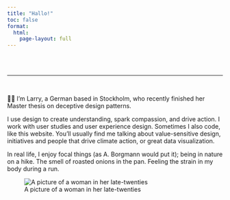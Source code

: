 ```yaml
---
title: "Hallo!"
toc: false
format:
  html: 
    page-layout: full
---
```


<br>
<br>

___
<br>

::: {.grid}

::: {.g-col-8 .text-large}
 👋🏻 I’m Larry, a German based in Stockholm, who recently finished her Master thesis on deceptive design patterns.

 I use design to create understanding, spark compassion, and drive action. I work with user studies and user experience design. Sometimes I also code, like this website. You’ll usually find me talking about value-sensitive design, initiatives and people that drive climate action, or great data visualization.


In real life, I enjoy focal things (as A. Borgmann would put it); being in nature on a hike. The smell of roasted onions in the pan. Feeling the strain in my body during a run.
:::

:::{.g-col-4}
![A picture of a woman in her late-twenties](/assets/img/me.jpg "This is me")
:::

:::
